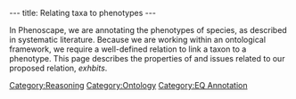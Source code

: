---
title: Relating taxa to phenotypes
---

In Phenoscape, we are annotating the phenotypes of species, as described in systematic literature.  Because we are working within an ontological framework, we require a well-defined relation to link a taxon to a phenotype.  This page describes the properties of and issues related to our proposed relation, ''exhbits''.

[[Category:Reasoning]]
[[Category:Ontology]]
[[Category:EQ Annotation]]